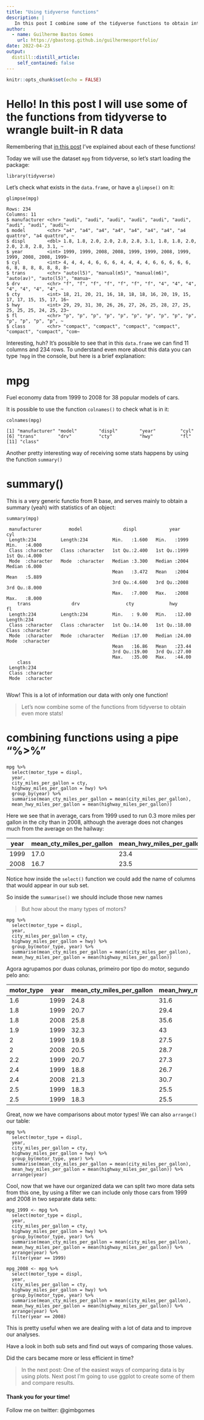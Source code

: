 ```yaml
---
title: "Using tidyverse functions"
description: |
   In this post I combine some of the tidyverse functions to obtain interesting stats from the data. The main idea is to work with the tools we've already used. In the case of a new tool showing up, I will explain it, but always remeber that you can read about R functions by tiping "?nameofthefunction" in the console!
author:
  - name: Guilherme Bastos Gomes
    url: https://gbastosg.github.io/guilhermesportfolio/
date: 2022-04-23
output:
  distill::distill_article:
    self_contained: false
---
```



```r
knitr::opts_chunk$set(echo = FALSE)
```

# Hello! In this post I will use some of the functions from tidyverse to wrangle built-in R data

Remembering that [in this post](https://gbastosg.github.io/guilhermesportfolio/posts/2022-04-13-the-power-of-the-tidyverse-manipulating-data/) I've explained about each of these functions!


Today we will use the dataset `mpg` from tidyverse, so let's start loading the package:

```
library(tidyverse)
```

Let's check what exists in the `data.frame`, or have a `glimpse()` on it:

```
glimpse(mpg)

Rows: 234
Columns: 11
$ manufacturer <chr> "audi", "audi", "audi", "audi", "audi", "audi", "audi", "audi", "audi"~
$ model        <chr> "a4", "a4", "a4", "a4", "a4", "a4", "a4", "a4 quattro", "a4 quattro", ~
$ displ        <dbl> 1.8, 1.8, 2.0, 2.0, 2.8, 2.8, 3.1, 1.8, 1.8, 2.0, 2.0, 2.8, 2.8, 3.1, ~
$ year         <int> 1999, 1999, 2008, 2008, 1999, 1999, 2008, 1999, 1999, 2008, 2008, 1999~
$ cyl          <int> 4, 4, 4, 4, 6, 6, 6, 4, 4, 4, 4, 6, 6, 6, 6, 6, 6, 8, 8, 8, 8, 8, 8, 8~
$ trans        <chr> "auto(l5)", "manual(m5)", "manual(m6)", "auto(av)", "auto(l5)", "manua~
$ drv          <chr> "f", "f", "f", "f", "f", "f", "f", "4", "4", "4", "4", "4", "4", "4", ~
$ cty          <int> 18, 21, 20, 21, 16, 18, 18, 18, 16, 20, 19, 15, 17, 17, 15, 15, 17, 16~
$ hwy          <int> 29, 29, 31, 30, 26, 26, 27, 26, 25, 28, 27, 25, 25, 25, 25, 24, 25, 23~
$ fl           <chr> "p", "p", "p", "p", "p", "p", "p", "p", "p", "p", "p", "p", "p", "p", ~
$ class        <chr> "compact", "compact", "compact", "compact", "compact", "compact", "com~
```

Interesting, huh? It's possible to see that in this `data.frame` we can find 11 columns and 234 rows. To understand even more about this data you can type `?mpg` in the console, but here is a brief explanation:

# mpg

Fuel economy data from 1999 to 2008 for 38 popular models of cars. 

It is possible to use the function `colnames()` to check what is in it:

```
colnames(mpg)

[1] "manufacturer" "model"        "displ"        "year"         "cyl"         
[6] "trans"        "drv"          "cty"          "hwy"          "fl"          
[11] "class"
```

Another pretty interesting way of receiving some stats happens by using the function `summary()`

# summary()

This is a very generic functio from R base, and serves mainly to obtain a summary (yeah) with statistics of an object:

```
summary(mpg)

 manufacturer          model               displ            year           cyl       
 Length:234         Length:234         Min.   :1.600   Min.   :1999   Min.   :4.000  
 Class :character   Class :character   1st Qu.:2.400   1st Qu.:1999   1st Qu.:4.000  
 Mode  :character   Mode  :character   Median :3.300   Median :2004   Median :6.000  
                                       Mean   :3.472   Mean   :2004   Mean   :5.889  
                                       3rd Qu.:4.600   3rd Qu.:2008   3rd Qu.:8.000  
                                       Max.   :7.000   Max.   :2008   Max.   :8.000  
    trans               drv                 cty             hwy             fl           
 Length:234         Length:234         Min.   : 9.00   Min.   :12.00   Length:234        
 Class :character   Class :character   1st Qu.:14.00   1st Qu.:18.00   Class :character  
 Mode  :character   Mode  :character   Median :17.00   Median :24.00   Mode  :character  
                                       Mean   :16.86   Mean   :23.44                     
                                       3rd Qu.:19.00   3rd Qu.:27.00                     
                                       Max.   :35.00   Max.   :44.00                     
    class          
 Length:234        
 Class :character  
 Mode  :character
 
 ```
 
Wow! This is a lot of information our data with only one function!
 
>Let's now combine some of the functions from tidyverse to obtain even more stats!
 
# combining functions using a pipe "%>%"

```
mpg %>%
  select(motor_type = displ,
  year, 
  city_miles_per_gallon = cty, 
  highway_miles_per_gallon = hwy) %>%
  group_by(year) %>%
  summarise(mean_cty_miles_per_gallon = mean(city_miles_per_gallon), 
  mean_hwy_miles_per_gallon = mean(highway_miles_per_gallon))
```

Here we see that in average, cars from 1999 used to run 0.3 more miles per gallon in the city than in 2008, although the average does not changes much from the average on the hailway:

| year | mean_cty_miles_per_gallon| mean_hwy_miles_per_gallon |
|------|--------------------------|---------------------------|
| 1999 | 17.0                     | 23.4                      |
| 2008 | 16.7                     | 23.5                      |

Notice how inside the `select()` function we could add the name of columns that would appear in our sub set.

So inside the `summarise()` we should include those new names

>But how about the many types of motors?

```
mpg %>%
  select(motor_type = displ,
  year, 
  city_miles_per_gallon = cty, 
  highway_miles_per_gallon = hwy) %>%
  group_by(motor_type, year) %>%
  summarise(mean_cty_miles_per_gallon = mean(city_miles_per_gallon), 
  mean_hwy_miles_per_gallon = mean(highway_miles_per_gallon))
```

Agora agrupamos por duas colunas, primeiro por tipo do motor, segundo pelo ano:

| motor_type    | year | mean_cty_miles_per_gallon| mean_hwy_miles_per_gallon |
|---------------|------|--------------------------|---------------------------|
| 1.6           | 1999 | 24.8                     | 31.6                      |
| 1.8           | 1999 | 20.7                     | 29.4                      |
| 1.8           | 2008 | 25.8                     | 35.6                      |
| 1.9           | 1999 | 32.3                     | 43                        |
| 2             | 1999 | 19.8                     | 27.5                      |
| 2             | 2008 | 20.5                     | 28.7                      |
| 2.2           | 1999 | 20.7                     | 27.3                      |
| 2.4           | 1999 | 18.8                     | 26.7                      |
| 2.4           | 2008 | 21.3                     | 30.7                      |
| 2.5           | 1999 | 18.3                     | 25.5                      |
| 2.5           | 1999 | 18.3                     | 25.5                      |

Great, now we have comparisons about motor types! We can also `arrange()` our table:
```
mpg %>%
  select(motor_type = displ,
  year, 
  city_miles_per_gallon = cty, 
  highway_miles_per_gallon = hwy) %>%
  group_by(motor_type, year) %>%
  summarise(mean_cty_miles_per_gallon = mean(city_miles_per_gallon), 
  mean_hwy_miles_per_gallon = mean(highway_miles_per_gallon)) %>%
  arrange(year)
```
Cool, now that we have our organized data we can split two more data sets from this one, by using a filter we can include only those cars from 1999 and 2008 in two separate data sets:

```
mpg_1999 <- mpg %>%
  select(motor_type = displ,
  year, 
  city_miles_per_gallon = cty, 
  highway_miles_per_gallon = hwy) %>%
  group_by(motor_type, year) %>%
  summarise(mean_cty_miles_per_gallon = mean(city_miles_per_gallon), 
  mean_hwy_miles_per_gallon = mean(highway_miles_per_gallon)) %>%
  arrange(year) %>%
  filter(year == 1999)
```

```
mpg_2008 <- mpg %>%
  select(motor_type = displ,
  year, 
  city_miles_per_gallon = cty, 
  highway_miles_per_gallon = hwy) %>%
  group_by(motor_type, year) %>%
  summarise(mean_cty_miles_per_gallon = mean(city_miles_per_gallon), 
  mean_hwy_miles_per_gallon = mean(highway_miles_per_gallon)) %>%
  arrange(year) %>%
  filter(year == 2008)
```

This is pretty useful when we are dealing with a lot of data and to improve our analyses.

Have a look in both sub sets and find out ways of comparing those values.

Did the cars became more or less efficient in time?

>In the next post:
>One of the easiest ways of comparing data is by using plots. Next post I'm going to use ggplot to create some of them and compare results.

#### Thank you for your time!

Follow me on twitter: @gimbgomes

